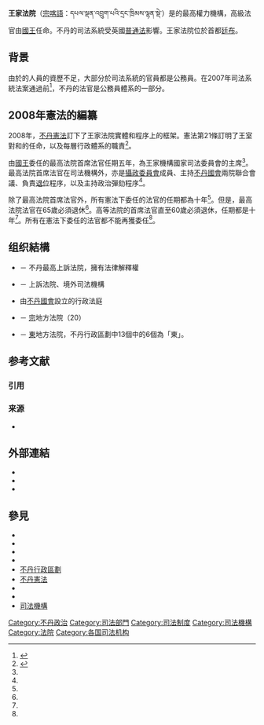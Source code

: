 {{About|不丹的最高法院|倫敦的法院大樓|皇家司法院}}

{{Politics of Bhutan}}

'''王家法院'''（[[宗喀語|宗喀語]]：དཔལ་ལྡན་འབྲུག་པའི་དྲང་ཁྲིམས་ལྷན་སྡེ་）是{{le|不丹司法系統|judicial system of Bhutan}}的最高權力機構，高級法官由[[不丹國王|國王]]任命。不丹的司法系統受英國[[普通法|普通法]]影響。王家法院位於首都[[廷布|廷布]]。

==背景==
由於{{le|不丹司法系統|judicial system of Bhutan}}的人員的資歷不足，大部分於司法系統的官員都是公務員。在2007年司法系統法案通過前<ref>{{cite web |url=http://www.judiciary.gov.bt/html/act/Judicial%20Service%20Act(2007).pdf |title=Judicial Service Act, 2007 |publisher=Government of Bhutan |date=2007-01-04 |format=PDF |work=Royal Court of Justice Online |accessdate=2010-11-13 |deadurl=yes |archiveurl=https://web.archive.org/web/20110427235050/http://www.judiciary.gov.bt/html/act/Judicial%20Service%20Act(2007).pdf |archivedate=2011年4月27日 |df= }}</ref>，不丹的法官是公務員體系的一部分。

==2008年憲法的編纂==
2008年，[[不丹憲法|不丹憲法]]訂下了王家法院實體和程序上的框架。憲法第21條訂明了王室對{{le|不丹高等法院|High Court of Bhutan}}和{{le|不丹最高法院|Supreme Court of Bhutan}}的任命，以及每層行政體系的職責<ref name=CoBE>{{cite web|url=http://www.constitution.bt/TsaThrim%20Eng%20(A5).pdf |format=PDF |title=Constitution of the Kingdom of Bhutan (English) |publisher=Government of Bhutan |date=2008-07-18 |accessdate=2010-10-13 |deadurl=yes |archiveurl=https://web.archive.org/web/20110706162637/http://www.constitution.bt/TsaThrim%20Eng%20%28A5%29.pdf |archivedate=2011-07-06 }}</ref>。

由[[不丹國王|國王]]委任的最高法院首席法官任期五年，為王家機構國家司法委員會的主席<ref name=CoBE/>。最高法院首席法官在司法機構外，亦是[[攝政|攝政委員會]]成員、主持[[不丹國會|不丹國會]]兩院聯合會議、負責[[退位|退位]]程序，以及主持政治彈劾程序<ref name=CoBE/>。

除了最高法院首席法官外，所有憲法下委任的法官的任期都為十年<ref name=CoBE/>。但是，最高法院法官在65歲必須退休<ref name=CoBE/>。高等法院的首席法官直至60歲必須退休，任期都是十年<ref name=CoBE/>。所有在憲法下委任的法官都不能再獲委任<ref name=CoBE/>。

== 组织結構 ==
* {{le|不丹最高法院|Supreme Court of Bhutan}} － 不丹最高上訴法院，擁有法律解釋權
* {{le|不丹高等法院|High Court of Bhutan}} － 上訴法院、境外司法機構
* 由[[不丹國會|不丹國會]]設立的行政法庭
* {{le|宗法院|Dzongkhag Court}} － [[宗_(不丹)|宗]]地方法院（20）
* {{le|東法院|Dungkhag Court}} － [[東_(不丹)|東]]地方法院，不丹行政區劃中13個中的6個為「東」。

== 参考文献 ==
=== 引用 ===
{{Reflist}}

=== 来源 ===
{{refbegin}}
*{{cite web |url = http://www.constitution.bt/TsaThrim%20Eng%20(A5).pdf |title=The Constitution of the Kingdom of Bhutan |format=PDF |date=2008-07-18 |publisher=Government of Bhutan |accessdate=2010-10-19 |deadurl=yes |archiveurl= https://web.archive.org/web/20110706162637/http://www.constitution.bt/TsaThrim%20Eng%20%28A5%29.pdf |archivedate=2011-07-06 }}
{{refend}}

== 外部連結 ==
* {{cite web |url = http://www.constitution.bt/TsaThrim%20Dzongkha%20(A5).pdf |format=PDF |title=༄༅།།འབྲུག་གི་རྩ་ཁྲིམས་ཆེན་མོ།། |trans_title=不丹憲法 |date=2008-07-18 |publisher=Government of Bhutan |language=dz |accessdate=2010-10-19 |deadurl=yes |archiveurl=https://web.archive.org/web/20110706163717/http://www.constitution.bt/TsaThrim%20Dzongkha%20%28A5%29.pdf |archivedate=2011-07-06 }}
* {{cite web |url=http://www.judiciary.gov.bt/ |title=不丹王家法院 |publisher=Government of Bhutan |accessdate=2010-10-19 |archive-date=2010-10-05 |archive-url=https://web.archive.org/web/20101005060545/http://www.judiciary.gov.bt/ |dead-url=no }}
* {{cite web |url=http://www.bhutannica.org/index.php?title=Laws_of_Bhutan |title=不丹法律 |publisher=Bhutannica |accessdate=2010-10-19 |archive-url=https://web.archive.org/web/20110427031155/http://www.bhutannica.org/index.php?title=Laws_of_Bhutan |archive-date=2011-04-27 |dead-url=yes }}

== 參見 ==
*{{le|不丹最高法院|Supreme Court of Bhutan}}
*{{le|不丹高等法院|High Court of Bhutan}}
*{{le|宗法院|Dzongkhag Court}}
*{{le|東法院|Dungkhag Court}}
*[[不丹行政區劃|不丹行政區劃]]
*[[不丹憲法|不丹憲法]]
*{{le|不丹政治|Politics of Bhutan}}
*{{le|不丹司法系統|judicial system of Bhutan}}
*[[司法機構|司法機構]]

[[Category:不丹政治|Category:不丹政治]]
[[Category:司法部門|Category:司法部門]]
[[Category:司法制度|Category:司法制度]]
[[Category:司法機構|Category:司法機構]]
[[Category:法院|Category:法院]]
[[Category:各国司法机构|Category:各国司法机构]]